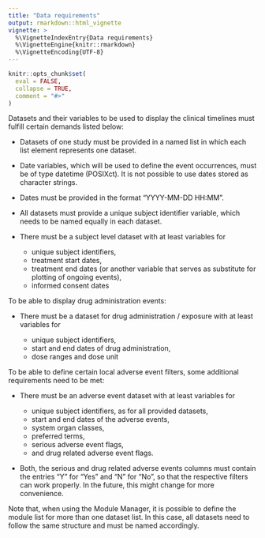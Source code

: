 ```yaml
---
title: "Data requirements"
output: rmarkdown::html_vignette
vignette: >
  %\VignetteIndexEntry{Data requirements}
  %\VignetteEngine{knitr::rmarkdown}
  %\VignetteEncoding{UTF-8}
---
```


```r
knitr::opts_chunk$set(
  eval = FALSE,
  collapse = TRUE,
  comment = "#>"
)
```

Datasets and their variables to be used to display the clinical timelines must fulfill certain demands listed below:

-   Datasets of one study must be provided in a named list in which each list element represents one dataset.

-   Date variables, which will be used to define the event occurrences, must be of type datetime (POSIXct). It is not possible to use dates stored as character strings.

-   Dates must be provided in the format "YYYY-MM-DD HH:MM".

-   All datasets must provide a unique subject identifier variable, which needs to be named equally in each dataset.

-   There must be a subject level dataset with at least variables for

    -   unique subject identifiers,
    -   treatment start dates,
    -   treatment end dates (or another variable that serves as substitute for plotting of ongoing events),
    -   informed consent dates
    
To be able to display drug administration events:
    
-   There must be a dataset for drug administration / exposure with at least variables for

    -   unique subject identifiers,
    -   start and end dates of drug administration, 
    -   dose ranges and dose unit

To be able to define certain local adverse event filters, some additional requirements need to be met:

-   There must be an adverse event dataset with at least variables for

    -   unique subject identifiers, as for all provided datasets,
    -   start and end dates of the adverse events,
    -   system organ classes,
    -   preferred terms,
    -   serious adverse event flags,
    -   and drug related adverse event flags.

-   Both, the serious and drug related adverse events columns must contain the entries "Y" for "Yes" and "N" for "No", so that the respective filters can work properly. In the future, this might change for more convenience.


Note that, when using the Module Manager, it is possible to define the module list for more than one dataset list. In this case, all datasets need to follow the same structure and must be named accordingly.
